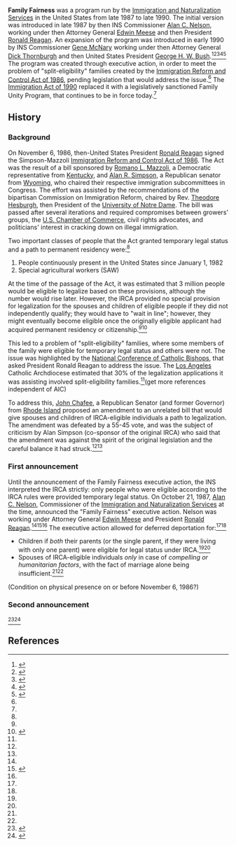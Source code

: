 '''Family Fairness''' was a program run by the [[Immigration and Naturalization Services]] in the United States from late 1987 to late 1990. The initial version was introduced in late 1987 by then INS Commissioner [[Alan C. Nelson]], working under then Attorney General [[Edwin Meese]] and then President [[Ronald Reagan]]. An expansion of the program was introduced in early 1990 by INS Commissioner [[Gene McNary]] working under then Attorney General [[Dick Thornburgh]] and then United States President [[George H. W. Bush]].<ref name=status-report>{{cite journal|title = Family Fairness: A Status Report|last = Guendelsberger|first = John W.|journal = International Migration Review|volume = 15|year = 1992|pages = 45-57|url = http://www.jstor.org/stable/23143114}}</ref><ref name=aic-house-testimony>{{cite web|url = http://docs.house.gov/meetings/JU/JU00/20150225/103010/HHRG-114-JU00-20150225-SD003.pdf|title = Statement of the American Immigration Council submitted to the Committee on the Judiciary of the U.S. House of Representatives hearing on "The Uncostitutionality of Obama's Executive Actions on Immigration"|date = February 25, 2015|accessdate = FFebruary 22, 2017}}</ref><ref name=aic>{{cite web|url = https://www.americanimmigrationcouncil.org/research/reagan-bush-family-fairness-chronological-history|title = Reagan-Bush Family Fairness: A Chronological History|date = December 9, 2014|accessdate = February 5, 2017|publisher = American Immigration Council}}</ref><ref name=huffpo>{{cite web|url = http://www.huffingtonpost.com/marshall-fitz/the-bush-family-fairness-_b_6319760.html|title = The Bush Family Fairness Plan Is the True Precursor to the President’s Executive Actions on Immigration|last = Fitz|first = Marshall|date = December 15, 2014|publisher = ''[[Huffington Post]]''}}</ref><ref name=thehill>{{cite web|url = http://thehill.com/blogs/congress-blog/foreign-policy/219463-when-reagan-and-ghw-bush-took-bold-executive-action-on|title = When Reagan and GHW Bush took bold executive action on immigration|last = Noferi|first = Mark|date = October 2, 2014|accessdate = February 5, 2016|publisher = ''[[The Hill]]''}}</ref> The program was created through executive action, in order to meet the problem of "split-eligibility" families created by the [[Immigration Reform and Control Act of 1986]], pending legislation that would address the issue.<ref name=aic/> The [[Immigration Act of 1990]] replaced it with a legislatively sanctioned Family Unity Program, that continues to be in force today.<ref name=aic/>

== History ==

=== Background ===

On November 6, 1986, then-United States President [[Ronald Reagan]] signed the Simpson-Mazzoli [[Immigration Reform and Control Act of 1986]]. The Act was the result of a bill sponsored by [[Romano L. Mazzoli]], a Democratic representative from [[Kentucky]], and [[Alan R. Simpson]], a Republican senator from [[Wyoming]], who chaired their respective immigration subcommittees in Congress. The effort was assisted by the recommendations of the bipartisan Commission on Immigration Reform, chaired by Rev. [[Theodore Hesburgh]], then President of the [[University of Notre Dame]]. The bill was passed after several iterations and required compromises between growers' groups, the [[U.S. Chamber of Commerce]], civil rights advocates, and politicians' interest in cracking down on illegal immigration.

Two important classes of people that the Act granted temporary legal status and a path to permanent residency were:<ref name=aic/>

# People continuously present in the United States since January 1, 1982
# Special agricultural workers (SAW)

At the time of the passage of the Act, it was estimated that 3 million people would be eligible to legalize based on these provisions, although the number would rise later. However, the IRCA provided no special provision for legalization for the spouses and children of eligible people if they did not independently qualify; they would have to "wait in line"; however, they might eventually become eligible once the originally eligible applicant had acquired permanent residency or citizenship.<ref name=aic/><ref name=blackman>{{cite web|url = http://joshblackman.com/blog/2016/04/21/more-on-family-fairness/|title = More on Family Fairness|last = Blackman|first = Josh|date = APril 21, 2016|accessdate = February 21, 2017}}</ref>

This led to a problem of "split-eligibility" families, where some members of the family were eligible for temporary legal status and others were not. The issue was highlighted by the [[National Conference of Catholic Bishops]], that asked President Ronald Reagan to address the issue. The [[Los Angeles]] Catholic Archdiocese estimated that 30% of the legalization applications it was assisting involved split-eligibility families.<ref name=aic/>(get more references independent of AIC)

To address this, [[John Chafee]], a Republican Senator (and former Governor) from [[Rhode Island]] proposed an amendment to an unrelated bill that would give spouses and children of IRCA-eligible individuals a path to legalization. The amendment was defeated by a 55-45 vote, and was the subject of criticism by Alan Simpson (co-sponsor of the original IRCA) who said that the amendment was against the spirit of the original legislation and the careful balance it had struck.<ref name=aic/><ref name=aic-house-testimony/>

=== First announcement ===

Until the announcement of the Family Fairness executive action, the INS interpreted the IRCA strictly: only people who were eligible according to the IRCA rules were provided temporary legal status. On October 21, 1987, [[Alan C. Nelson]], Commissioner of the [[Immigration and Naturalization Services]] at the time, announced the "Family Fairness" executive action. Nelson was working under Attorney General [[Edwin Meese]] and President [[Ronald Reagan]].<ref name=aic/><ref name=factcheck>{{cite web|url = http://www.factcheck.org/2014/11/obamas-actions-same-as-past-presidents/|title = Obama’s Actions ‘Same’ as Past Presidents?|last = Farley|first = Robert|date = November 21, 2014|accessdate = February 22, 2017|publisher = FactCheck}}</ref><ref name=status-report/> The executive action allowed for deferred deportation for:<ref name=factcheck/><ref name=aic/>

* Children if ''both'' their parents (or the single parent, if they were living with only one parent) were eligible for legal status under IRCA.<ref name=aic/><ref name=factcheck/>
* Spouses of IRCA-eligible individuals ''only'' in case of ''compelling or humanitarian factors'', with the fact of marriage alone being insufficient.<ref name=aic/><ref name=factcheck/>

(Condition on physical presence on or before November 6, 1986?)

=== Second announcement ===

<ref name=prwatch>{{cite web|url = http://www.prwatch.org/files/interpreter_releases_feb_5_1990.pdf|title = Interpreter releases: report and analysis of immigration and nationality law|date = February 5, 1990|accessdate = February 22, 2017}}</ref><ref name=nytimes-2-2>{{cite web|url = http://www.nytimes.com/1990/03/05/nyregion/new-policy-aids-families-of-aliens.html|title = New Policy Aids Families of Aliens|last = Howe|first = Marvine|publisher = ''[[New York Times]]''|date = }}</ref>



== References ==

{{reflist|30em}}



